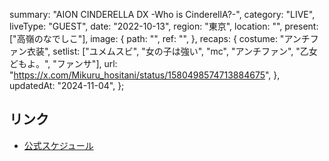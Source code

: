   summary: "AION CINDERELLA DX -Who is CinderellA?-",
  category: "LIVE",
  liveType: "GUEST",
  date: "2022-10-13",
  region: "東京",
  location: "",
  present: ["高嶺のなでしこ"],
  image: {
    path: "",
    ref: "",
  },
  recaps: {
    costume: "アンチファン衣装",
    setlist: ["ユメムスビ", "女の子は強い", "mc", "アンチファン", "乙女どもよ。", "ファンサ"],
    url: "https://x.com/Mikuru_hositani/status/1580498574713884675",
  },
  updatedAt: "2024-11-04",
};

## リンク

- [公式スケジュール](https://takanenonadeshiko.jp/?p=463)
